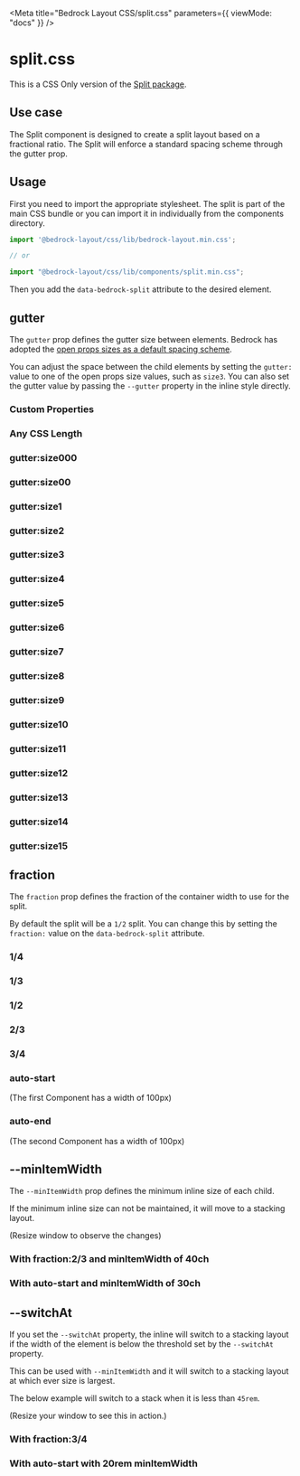 

<Meta title="Bedrock Layout CSS/split.css" parameters={{ viewMode: "docs" }} />

# split.css

This is a CSS Only version of the [Split package](/?path=/docs/components-split--api).

## Use case

The Split component is designed to create a split layout based on a fractional ratio. The Split will enforce a standard spacing scheme through the gutter prop.

## Usage

First you need to import the appropriate stylesheet. The split is part of the main CSS bundle or you can import it in individually from the components directory.

```javascript
import '@bedrock-layout/css/lib/bedrock-layout.min.css';

// or

import "@bedrock-layout/css/lib/components/split.min.css";
```

Then you add the `data-bedrock-split` attribute to the desired element.

## gutter

The `gutter` prop defines the gutter size between elements. Bedrock has adopted the [open props sizes as a default spacing scheme](https://open-props.style/#sizes).

You can adjust the space between the child elements by setting the `gutter:` value to one of the open props size values, such as `size3`. You can also set the gutter value by passing the `--gutter` property in the inline style directly.

<Canvas withSource="open">
  <Story name="gutter">
    <h3>Custom Properties</h3>
    <div data-bedrock-split style={{ "--gutter": "var(--size-2)" }}>
      <Component />
      <Component />
    </div>
    <h3>Any CSS Length</h3>
    <div data-bedrock-split style={{ "--gutter": "2rem" }}>
      <Component />
      <Component />
    </div>
    <h3>gutter:size000</h3>
    <div data-bedrock-split="gutter:size000">
      <Component />
      <Component />
    </div>
    <h3>gutter:size00</h3>
    <div data-bedrock-split="gutter:size00">
      <Component />
      <Component />
    </div>
    <h3>gutter:size1</h3>
    <div data-bedrock-split="gutter:size1">
      <Component />
      <Component />
    </div>
    <h3>gutter:size2</h3>
    <div data-bedrock-split="gutter:size2">
      <Component />
      <Component />
    </div>
    <h3>gutter:size3</h3>
    <div data-bedrock-split="gutter:size3">
      <Component />
      <Component />
    </div>
    <h3>gutter:size4</h3>
    <div data-bedrock-split="gutter:size4">
      <Component />
      <Component />
    </div>
    <h3>gutter:size5</h3>
    <div data-bedrock-split="gutter:size5">
      <Component />
      <Component />
    </div>
    <h3>gutter:size6</h3>
    <div data-bedrock-split="gutter:size6">
      <Component />
      <Component />
    </div>
    <h3>gutter:size7</h3>
    <div data-bedrock-split="gutter:size7">
      <Component />
      <Component />
    </div>
    <h3>gutter:size8</h3>
    <div data-bedrock-split="gutter:size8">
      <Component />
      <Component />
    </div>
    <h3>gutter:size9</h3>
    <div data-bedrock-split="gutter:size9">
      <Component />
      <Component />
    </div>
    <h3>gutter:size10</h3>
    <div data-bedrock-split="gutter:size10">
      <Component />
      <Component />
    </div>
    <h3>gutter:size11</h3>
    <div data-bedrock-split="gutter:size11">
      <Component />
      <Component />
    </div>
    <h3>gutter:size12</h3>
    <div data-bedrock-split="gutter:size12">
      <Component />
      <Component />
    </div>
    <h3>gutter:size13</h3>
    <div data-bedrock-split="gutter:size13">
      <Component />
      <Component />
    </div>
    <h3>gutter:size14</h3>
    <div data-bedrock-split="gutter:size14">
      <Component />
      <Component />
    </div>
    <h3>gutter:size15</h3>
    <div data-bedrock-split="gutter:size15">
      <Component />
      <Component />
    </div>
  </Story>
</Canvas>

## fraction

The `fraction` prop defines the fraction of the container width to use for the split.

By default the split will be a `1/2` split. You can change this by setting the `fraction:` value on the `data-bedrock-split` attribute.

<Canvas withSource="open">
  <Story name="fraction">
    <h3>1/4</h3>
    <div data-bedrock-split="fraction:1/4 gutter:size3">
      <Component />
      <Component />
    </div>
    <h3>1/3</h3>
    <div data-bedrock-split="fraction:1/3 gutter:size3">
      <Component />
      <Component />
    </div>
    <h3>1/2</h3>
    <div data-bedrock-split="fraction:1/2 gutter:size3">
      <Component />
      <Component />
    </div>
    <h3>2/3</h3>
    <div data-bedrock-split="fraction:2/3 gutter:size3">
      <Component />
      <Component />
    </div>
    <h3>3/4</h3>
    <div data-bedrock-split="fraction:3/4 gutter:size3">
      <Component />
      <Component />
    </div>
    <h3>auto-start</h3>
    <p>(The first Component has a width of 100px)</p>
    <div data-bedrock-split="fraction:auto-start gutter:size3">
      <Component />
      <Component />
    </div>
    <h3>auto-end</h3>
    <p>(The second Component has a width of 100px)</p>
    <div data-bedrock-split="fraction:auto-end gutter:size3">
      <Component />
      <Component />
    </div>
  </Story>
</Canvas>

## --minItemWidth

The `--minItemWidth` prop defines the minimum inline size of each child.

If the minimum inline size can not be maintained, it will move to a stacking layout.

(Resize window to observe the changes)

<Canvas withSource="open">
  <Story name="--minItemWidth">
    <h3>With fraction:2/3 and minItemWidth of 40ch</h3>
    <div
      data-bedrock-split="fraction:2/3 gutter:size2"
      style={{ "--minItemWidth": "40ch" }}
    >
      <Component />
      <Component />
    </div>
    <h3>With auto-start and minItemWidth of 30ch</h3>
    <div
      data-bedrock-split="fraction:auto-start gutter:size2"
      style={{ "--minItemWidth": "30ch" }}
    >
      <Component />
      <Component />
    </div>
  </Story>
</Canvas>

## --switchAt

If you set the `--switchAt` property, the inline will switch to a stacking layout if the width of the element is below the threshold set by the `--switchAt` property.

This can be used with `--minItemWidth` and it will switch to a stacking layout at which ever size is largest.

The below example will switch to a stack when it is less than `45rem`.

(Resize your window to see this in action.)

<Canvas withSource="open">
  <Story name="--switchAt">
    <h3>With fraction:3/4</h3>
    <div
      data-bedrock-split="fraction:2/3 gutter:size2"
      style={{ "--switchAt": "45rem" }}
    >
      <Component />
      <Component />
    </div>
    <h3>With auto-start with 20rem minItemWidth</h3>
    <div
      data-bedrock-split="fraction:auto-start gutter:size2"
      style={{
        "--minItemWidth": "20rem",
        "--switchAt": "45rem",
      }}
    >
      <Component />
      <Component />
    </div>
  </Story>
</Canvas>
